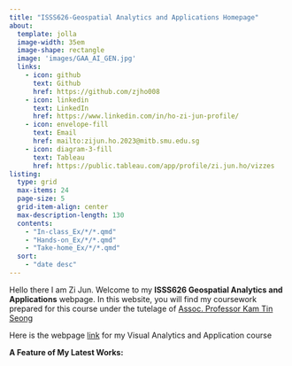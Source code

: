 ```yaml
---
title: "ISSS626-Geospatial Analytics and Applications Homepage"
about:
  template: jolla
  image-width: 35em
  image-shape: rectangle
  image: 'images/GAA_AI_GEN.jpg'
  links:
    - icon: github
      text: Github
      href: https://github.com/zjho008
    - icon: linkedin
      text: LinkedIn
      href: https://www.linkedin.com/in/ho-zi-jun-profile/
    - icon: envelope-fill
      text: Email
      href: mailto:zijun.ho.2023@mitb.smu.edu.sg
    - icon: diagram-3-fill
      text: Tableau
      href: https://public.tableau.com/app/profile/zi.jun.ho/vizzes
listing:
  type: grid
  max-items: 24
  page-size: 5
  grid-item-align: center
  max-description-length: 130
  contents:
    - "In-class_Ex/*/*.qmd"
    - "Hands-on_Ex/*/*.qmd"
    - "Take-home_Ex/*/*.qmd"
  sort: 
    - "date desc"
---
```


Hello there I am Zi Jun. Welcome to my **ISSS626 Geospatial Analytics and Applications** webpage. In this website, you will find my coursework prepared for this course under the tutelage of [Assoc. Professor Kam Tin Seong](https://faculty.smu.edu.sg/profile/kam-tin-seong-486)

Here is the webpage [link](https://isss608-zjho008.netlify.app/ "Visual Analytics and Application webpage") for my Visual Analytics and Application course

**A Feature of My Latest Works:**
